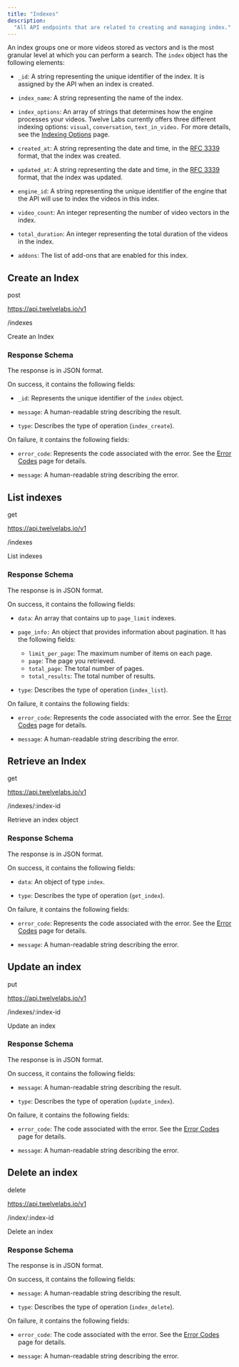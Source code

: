 ```yaml
---
title: "Indexes"
description:
  "All API endpoints that are related to creating and managing index."
---
```


An index groups one or more videos stored as vectors and is the most granular
level at which you can perform a search. The `index` object has the following
elements:

- `_id`: A string representing the unique identifier of the index. It is
  assigned by the API when an index is created.

- `index_name`: A string representing the name of the index.

- `index_options`: An array of strings that determines how the engine processes
  your videos. Twelve Labs currently offers three different indexing options:
  `visual`, `conversation`, `text_in_video.` For more details, see the
  [Indexing Options](/concepts/indexing-options) page.

- `created_at`: A string representing the date and time, in the
  [RFC 3339](https://datatracker.ietf.org/doc/html/rfc3339) format, that the
  index was created.

- `updated_at`: A string representing the date and time, in the
  [RFC 3339](https://datatracker.ietf.org/doc/html/rfc3339) format, that the
  index was updated.

- `engine_id`: A string representing the unique identifier of the engine that
  the API will use to index the videos in this index.

- `video_count`: An integer representing the number of video vectors in the
  index.

- `total_duration`: An integer representing the total duration of the videos in
  the index.

- `addons`: The list of add-ons that are enabled for this index.

## Create an Index

post

https://api.twelvelabs.io/v1

/indexes

Create an Index

### Response Schema

The response is in JSON format.

On success, it contains the following fields:

- `_id`: Represents the unique identifier of the `index` object.

- `message`: A human-readable string describing the result.

- `type`: Describes the type of operation (`index_create`).

On failure, it contains the following fields:

- `error_code`: Represents the code associated with the error. See the
  [Error Codes](/reference/api-reference/error-codes) page for details.

- `message`: A human-readable string describing the error.

## List indexes

get

https://api.twelvelabs.io/v1

/indexes

List indexes

### Response Schema

The response is in JSON format.

On success, it contains the following fields:

- `data`: An array that contains up to `page_limit` indexes.

- `page_info:` An object that provides information about pagination. It has the
  following fields:

  - `limit_per_page`: The maximum number of items on each page.
  - `page`: The page you retrieved.
  - `total_page`: The total number of pages.
  - `total_results`: The total number of results.

- `type`: Describes the type of operation (`index_list`).

On failure, it contains the following fields:

- `error_code`: Represents the code associated with the error. See the
  [Error Codes](/reference/api-reference/error-codes) page for details.

- `message`: A human-readable string describing the error.

## Retrieve an Index

get

https://api.twelvelabs.io/v1

/indexes/:index-id

Retrieve an index object

### Response Schema

The response is in JSON format.

On success, it contains the following fields:

- `data`: An object of type `index`.

- `type`: Describes the type of operation (`get_index`).

On failure, it contains the following fields:

- `error_code`: Represents the code associated with the error. See the
  [Error Codes](/reference/api-reference/error-codes) page for details.

- `message`: A human-readable string describing the error.

## Update an index

put

https://api.twelvelabs.io/v1

/indexes/:index-id

Update an index

### Response Schema

The response is in JSON format.

On success, it contains the following fields:

- `message`: A human-readable string describing the result.

- `type`: Describes the type of operation (`update_index`).

On failure, it contains the following fields:

- `error_code`: The code associated with the error. See the
  [Error Codes](/reference/api-reference/error-codes) page for details.

- `message`: A human-readable string describing the error.

## Delete an index

delete

https://api.twelvelabs.io/v1

/index/:index-id

Delete an index

### Response Schema

The response is in JSON format.

On success, it contains the following fields:

- `message`: A human-readable string describing the result.

- `type`: Describes the type of operation (`index_delete`).

On failure, it contains the following fields:

- `error_code`: The code associated with the error. See the
  [Error Codes](/reference/api-reference/error-codes) page for details.

- `message`: A human-readable string describing the error.
